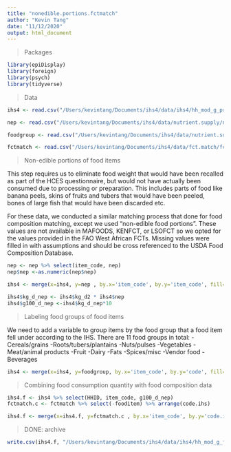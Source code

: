```yaml
---
title: "nonedible.portions.fctmatch"
author: "Kevin Tang"
date: "11/12/2020"
output: html_document
---
```


> Packages

```r
library(epiDisplay)
library(foreign)
library(psych)
library(tidyverse)
```

>Data

```r
ihs4 <- read.csv("/Users/kevintang/Documents/ihs4/data/ihs4/hh_mod_g_processed.csv")

nep <- read.csv("/Users/kevintang/Documents/ihs4/data/nutrient.supply/nep.factors.csv")

foodgroup <- read.csv("/Users/kevintang/Documents/ihs4/data/nutrient.supply/foodgroup.csv")

fctmatch <- read.csv("/Users/kevintang/Documents/ihs4/data/fct.match/fct.match.v2.csv")
```


>Non-edible portions of food items

This step requires us to eliminate food weight that would have been recalled as part of the HCES questionnaire, but would not have actually been consumed due to processing or preparation. This includes parts of food like banana peels, skins of fruits and tubers that would have been peeled, bones of large fish that would have been discarded etc. 

For these data, we conducted a similar matching process that done for food composition matching, except we used "non-edible food portions". These values are not available in MAFOODS, KENFCT, or LSOFCT so we opted for the values provided in the FAO West African FCTs. Missing values were filled in with assumptions and should be cross referenced to the USDA Food Composition Database. 

```r
nep <- nep %>% select(item_code, nep)
nep$nep <-as.numeric(nep$nep)

ihs4 <- merge(x=ihs4, y=nep , by.x='item_code', by.y='item_code', fill=-9999, all.x = TRUE) %>% arrange(HHID)

ihs4$kg_d_nep <- ihs4$kg_d2 * ihs4$nep
ihs4$g100_d_nep <-ihs4$kg_d_nep*10
```

>Labeling food groups of food items

We need to add a variable to group items by the food group that a food item fell under according to the IHS. There are 11 food groups in total: 
-Cereals/grains
-Roots/tubers/plantains
-Nuts/pulses
-Vegetables
-Meat/animal products
-Fruit
-Dairy
-Fats
-Spices/misc
-Vendor food
-Beverages

```r
ihs4 <- merge(x=ihs4, y=foodgroup, by.x='item_code', by.y='code', fill=-9999, all.x = TRUE) %>% arrange(item_code) %>% arrange(HHID)
```

>Combining food consumption quantity with food composition data 

```r
ihs4.f <- ihs4 %>% select(HHID, item_code, g100_d_nep)
fctmatch.c <- fctmatch %>% select(-fooditem) %>% arrange(code.ihs)

ihs4.f <- merge(x=ihs4.f, y=fctmatch.c , by.x='item_code', by.y='code.ihs', fill=-9999, all.x = TRUE) %>% arrange(item_code) %>% arrange(HHID)
```

> DONE: archive

```r
write.csv(ihs4.f, "/Users/kevintang/Documents/ihs4/data/ihs4/hh_mod_g_final.csv")
```